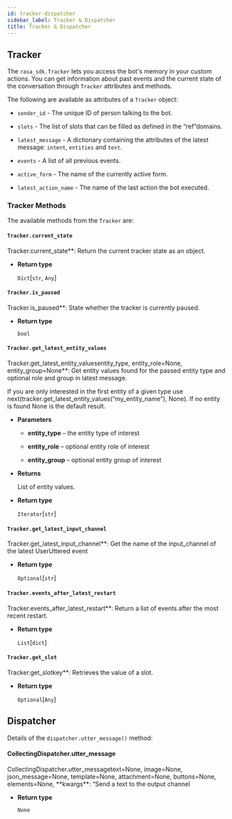 ```yaml
---
id: tracker-dispatcher
sidebar_label: Tracker & Dispatcher
title: Tracker & Dispatcher
---
```


## Tracker

The `rasa_sdk.Tracker` lets you access the bot's memory in your custom
actions. You can get information about past events and the current state of the
conversation through `Tracker` attributes and methods.

The following are available as attributes of a `Tracker` object:

* `sender_id` - The unique ID of person talking to the bot.

* `slots` - The list of slots that can be filled as defined in the
  “ref”domains.

* `latest_message` - A dictionary containing the attributes of the latest
  message: `intent`, `entities` and `text`.

* `events` - A list of all previous events.

* `active_form` - The name of the currently active form.

* `latest_action_name` - The name of the last action the bot executed.

### Tracker Methods

The available methods from the `Tracker` are:

#### `Tracker.current_state`
Tracker.current_state**:
Return the current tracker state as an object.


* **Return type**

  `Dict`[`str`, `Any`]



#### `Tracker.is_paused`
Tracker.is_paused**:
State whether the tracker is currently paused.


* **Return type**

  `bool`



#### `Tracker.get_latest_entity_values`
Tracker.get_latest_entity_valuesentity_type, entity_role=None, entity_group=None**:
Get entity values found for the passed entity type and optional role and
group in latest message.

If you are only interested in the first entity of a given type use
next(tracker.get_latest_entity_values(“my_entity_name”), None).
If no entity is found None is the default result.


* **Parameters**

  * **entity_type** – the entity type of interest

  * **entity_role** – optional entity role of interest

  * **entity_group** – optional entity group of interest



* **Returns**

  List of entity values.



* **Return type**

  `Iterator`[`str`]



#### `Tracker.get_latest_input_channel`
Tracker.get_latest_input_channel**:
Get the name of the input_channel of the latest UserUttered event


* **Return type**

  `Optional`[`str`]



#### `Tracker.events_after_latest_restart`
Tracker.events_after_latest_restart**:
Return a list of events after the most recent restart.


* **Return type**

  `List`[`dict`]



#### `Tracker.get_slot`
Tracker.get_slotkey**:
Retrieves the value of a slot.


* **Return type**

  `Optional`[`Any`]



## Dispatcher

Details of the `dispatcher.utter_message()` method:


#### CollectingDispatcher.utter_message
CollectingDispatcher.utter_messagetext=None, image=None, json_message=None, template=None, attachment=None, buttons=None, elements=None, \*\*kwargs**:
“Send a text to the output channel


* **Return type**

  `None`
